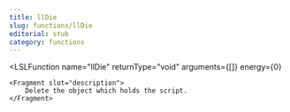 ```yaml
---
title: llDie
slug: functions/llDie
editorial: stub
category: functions
---
```


<LSLFunction
	name="llDie"
	returnType="void"
	arguments={[]}
	energy={0}
>
	<Fragment slot="description">
		Delete the object which holds the script.
	</Fragment>
</LSLFunction>
